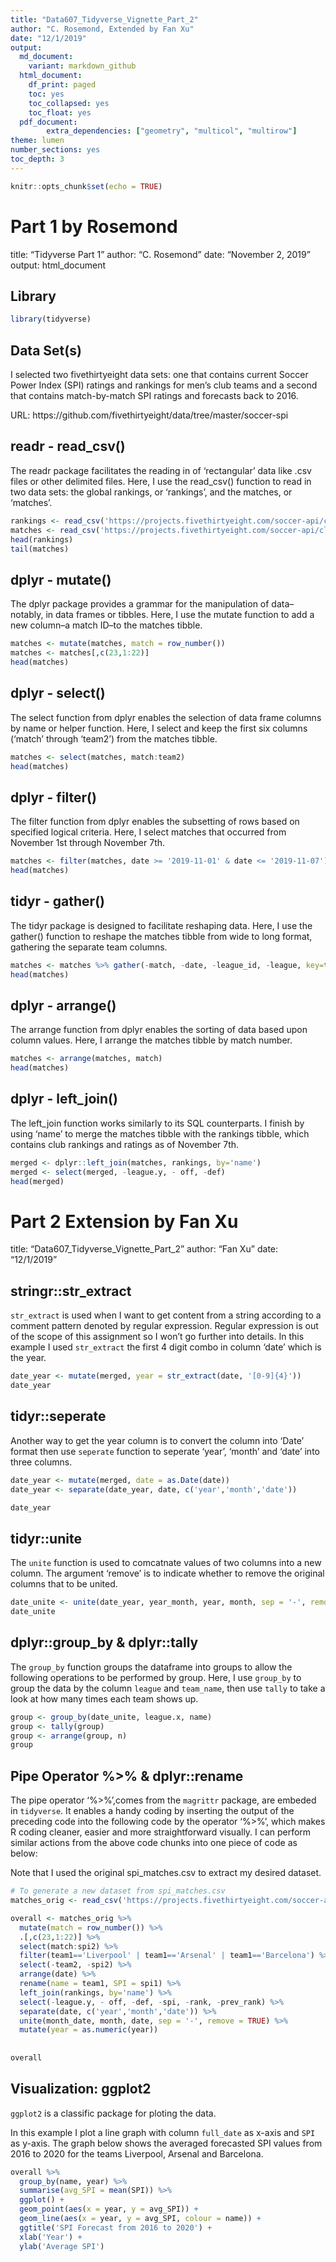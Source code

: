 ---
title: "Data607_Tidyverse_Vignette_Part_2"
author: "C. Rosemond, Extended by Fan Xu"
date: "12/1/2019"
output:
  md_document:
    variant: markdown_github
  html_document:
    df_print: paged
    toc: yes
    toc_collapsed: yes
    toc_float: yes
  pdf_document:
        extra_dependencies: ["geometry", "multicol", "multirow"]
theme: lumen
number_sections: yes
toc_depth: 3
---

```{r setup, include=FALSE}
knitr::opts_chunk$set(echo = TRUE)
```


# Part 1 by Rosemond

title: "Tidyverse Part 1"
author: "C. Rosemond"
date: "November 2, 2019"
output: html_document



## Library

```{r library, message=FALSE}
library(tidyverse)
```


## Data Set(s)

I selected two fivethirtyeight data sets: one that contains current Soccer Power Index (SPI) ratings and rankings for men's club teams and a second that contains match-by-match SPI ratings and forecasts back to 2016.

URL: https://github.com/fivethirtyeight/data/tree/master/soccer-spi


## readr - read_csv()

The readr package facilitates the reading in of 'rectangular' data like .csv files or other delimited files. Here, I use the read_csv() function to read in two data sets: the global rankings, or 'rankings', and the matches, or 'matches'.

```{r read_csv1, eval=TRUE, message=FALSE}
rankings <- read_csv('https://projects.fivethirtyeight.com/soccer-api/club/spi_global_rankings.csv')
matches <- read_csv('https://projects.fivethirtyeight.com/soccer-api/club/spi_matches.csv')
head(rankings)
tail(matches)
```


## dplyr - mutate()

The dplyr package provides a grammar for the manipulation of data--notably, in data frames or tibbles. Here, I use the mutate function to add a new column--a match ID--to the matches tibble.


```{r mutate, eval=TRUE}
matches <- mutate(matches, match = row_number())
matches <- matches[,c(23,1:22)]
head(matches)
```


## dplyr - select()

The select function from dplyr enables the selection of data frame columns by name or helper function. Here, I select and keep the first six columns ('match' through 'team2') from the matches tibble.

```{r select, eval=TRUE}
matches <- select(matches, match:team2)
head(matches)
```


## dplyr - filter()

The filter function from dplyr enables the subsetting of rows based on specified logical criteria. Here, I select matches that occurred from November 1st through November 7th.

```{r filter, eval=TRUE}
matches <- filter(matches, date >= '2019-11-01' & date <= '2019-11-07')
head(matches)
```


## tidyr - gather()

The tidyr package is designed to facilitate reshaping data. Here, I use the gather() function to reshape the matches tibble from wide to long format, gathering the separate team columns.

```{r gather, eval=TRUE}
matches <- matches %>% gather(-match, -date, -league_id, -league, key=team_number, value=name) %>% select(-team_number)
head(matches)
```


## dplyr - arrange()

The arrange function from dplyr enables the sorting of data based upon column values. Here, I arrange the matches tibble by match number.

```{r arrange, eval=TRUE}
matches <- arrange(matches, match)
head(matches)
```


## dplyr - left_join()

The left_join function works similarly to its SQL counterparts. I finish by using 'name' to merge the matches tibble with the rankings tibble, which contains club rankings and ratings as of November 7th.

```{r left_join, eval=TRUE}
merged <- dplyr::left_join(matches, rankings, by='name')
merged <- select(merged, -league.y, - off, -def)
head(merged)
```


# Part 2 Extension by Fan Xu

title: "Data607_Tidyverse_Vignette_Part_2"
author: "Fan Xu"
date: "12/1/2019"


## stringr::str_extract

`str_extract` is used when I want to get content from a string according to a comment pattern denoted by regular expression. Regular expression is out of the scope of this assignment so I won't go further into details. In this example I used `str_extract` the first 4 digit combo in column 'date' which is the year.

```{r str_extract}
date_year <- mutate(merged, year = str_extract(date, '[0-9]{4}'))
date_year
```


## tidyr::seperate

Another way to get the year column is to convert the column into 'Date' format then use `seperate` function to seperate 'year', 'month' and 'date' into three columns.

```{r separate}
date_year <- mutate(merged, date = as.Date(date))
date_year <- separate(date_year, date, c('year','month','date'))

date_year
```


## tidyr::unite

The `unite` function is used to comcatnate values of two columns into a new column. The argument 'remove' is to indicate whether to remove the original columns that to be united. 

```{r unite}
date_unite <- unite(date_year, year_month, year, month, sep = '-', remove = TRUE)
date_unite
```


## dplyr::group_by & dplyr::tally

The `group_by` function groups the dataframe into groups to allow the following operations to be performed by group. Here, I use `group_by` to group the data by the column `league` and `team_name`, then use `tally` to take a look at how many times each team shows up.

```{r group_by, eval=TRUE, message=FALSE}
group <- group_by(date_unite, league.x, name)
group <- tally(group)
group <- arrange(group, n)
group
```


## Pipe Operator %>%  &  dplyr::rename

The pipe operator '%>%',comes from the `magrittr` package, are embeded in `tidyverse`. It enables a handy coding by inserting the output of the preceding code into the following code by the operator '%>%', which makes R coding cleaner, easier and more straightforward visually. I can perform similar actions from the above code chunks into one piece of code as below:

Note that I used the original spi_matches.csv to extract my desired dataset.

```{r pipe, eval=TRUE, message=FALSE}

# To generate a new dataset from spi_matches.csv
matches_orig <- read_csv('https://projects.fivethirtyeight.com/soccer-api/club/spi_matches.csv')

overall <- matches_orig %>%
  mutate(match = row_number()) %>%
  .[,c(23,1:22)] %>%
  select(match:spi2) %>%
  filter(team1=='Liverpool' | team1=='Arsenal' | team1=='Barcelona') %>%
  select(-team2, -spi2) %>%
  arrange(date) %>%
  rename(name = team1, SPI = spi1) %>%
  left_join(rankings, by='name') %>%
  select(-league.y, - off, -def, -spi, -rank, -prev_rank) %>%
  separate(date, c('year','month','date')) %>%
  unite(month_date, month, date, sep = '-', remove = TRUE) %>%
  mutate(year = as.numeric(year))
  
  
overall
```


## Visualization: ggplot2

`ggplot2` is a classific package for ploting the data. 

In this example I plot a line graph with column `full_date` as x-axis and `SPI` as y-axis.  The graph below shows the averaged forecasted SPI values from 2016 to 2020 for the teams Liverpool, Arsenal and Barcelona.

```{r plot}
overall %>% 
  group_by(name, year) %>%
  summarise(avg_SPI = mean(SPI)) %>%
  ggplot() +
  geom_point(aes(x = year, y = avg_SPI)) +
  geom_line(aes(x = year, y = avg_SPI, colour = name)) +
  ggtitle('SPI Forecast from 2016 to 2020') +
  xlab('Year') +
  ylab('Average SPI')
```

